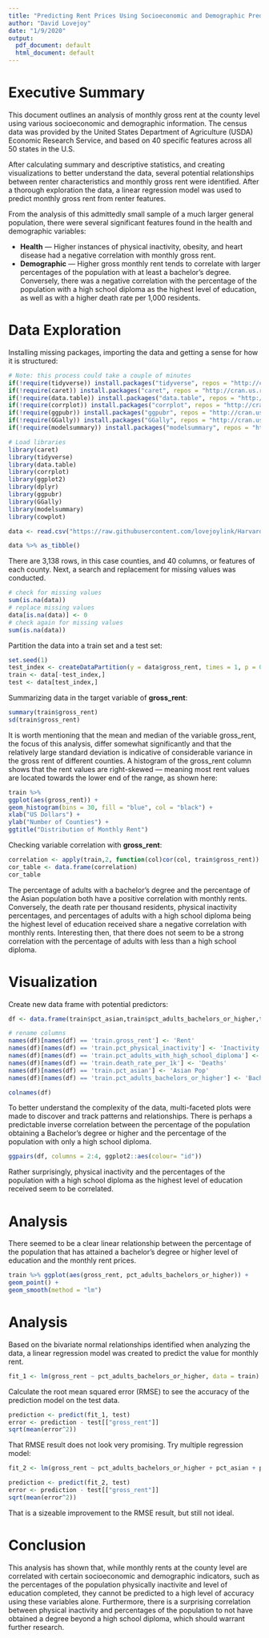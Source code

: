 ```yaml
---
title: "Predicting Rent Prices Using Socioeconomic and Demographic Predictors"
author: "David Lovejoy"
date: "1/9/2020"
output:
  pdf_document: default
  html_document: default
---
```


# Executive Summary

This document outlines an analysis of monthly gross rent at the county level using various socioeconomic and demographic information. The census data was provided by the United States Department of Agriculture (USDA) Economic Research Service, and based on 40 specific features across all 50 states in the U.S.

After calculating summary and descriptive statistics, and creating visualizations to better understand the data, several potential relationships between renter characteristics and monthly gross rent were identified. After a thorough exploration the data, a linear regression model was used to predict monthly gross rent from renter features.

From the analysis of this admittedly small sample of a much larger general population, there were several significant features found in the health and demographic variables:

  * **Health** --- Higher instances of physical inactivity, obesity, and heart disease had a negative correlation with monthly gross rent.
  * **Demographic** --- Higher gross monthly rent tends to correlate with larger percentages of the population with at least a bachelor’s degree. Conversely, there was a negative correlation with the percentage of the population with a high school diploma as the highest level of education, as well as with a higher death rate per 1,000 residents.
  
# Data Exploration

Installing missing packages, importing the data and getting a sense for how it is structured:

```r
# Note: this process could take a couple of minutes
if(!require(tidyverse)) install.packages("tidyverse", repos = "http://cran.us.r-project.org")
if(!require(caret)) install.packages("caret", repos = "http://cran.us.r-project.org")
if(!require(data.table)) install.packages("data.table", repos = "http://cran.us.r-project.org")
if(!require(corrplot)) install.packages("corrplot", repos = "http://cran.us.r-project.org")
if(!require(ggpubr)) install.packages("ggpubr", repos = "http://cran.us.r-project.org")
if(!require(GGally)) install.packages("GGally", repos = "http://cran.us.r-project.org")
if(!require(modelsummary)) install.packages("modelsummary", repos = "http://cran.us.r-project.org")

# Load libraries
library(caret)
library(tidyverse)
library(data.table)
library(corrplot)
library(ggplot2)
library(dplyr)
library(ggpubr)
library(GGally)
library(modelsummary)
library(cowplot)

data <- read.csv("https://raw.githubusercontent.com/lovejoylink/HarvardX-Capstone-Project/master/NationalRents/us_census_data.csv", stringsAsFactors = FALSE)
```

```r
data %>% as_tibble()
```

There are 3,138 rows, in this case counties, and 40 columns, or features of each county. Next, a search and replacement for missing values was conducted.

```r
# check for missing values
sum(is.na(data))
# replace missing values
data[is.na(data)] <- 0
# check again for missing values
sum(is.na(data))
```

Partition the data into a train set and a test set:

```r
set.seed(1)
test_index <- createDataPartition(y = data$gross_rent, times = 1, p = 0.1, list = FALSE)
train <- data[-test_index,]
test <- data[test_index,]
```

Summarizing data in the target variable of **gross_rent**:

```r
summary(train$gross_rent)
sd(train$gross_rent)
```

It is worth mentioning that the mean and median of the variable gross_rent, the focus of this analysis, differ somewhat significantly and that the relatively large standard deviation is indicative of considerable variance in the gross rent of different counties. A histogram of the gross_rent column shows that the rent values are right-skewed --- meaning most rent values are located towards the lower end of the range, as shown here:

```r
train %>%
ggplot(aes(gross_rent)) +
geom_histogram(bins = 30, fill = "blue", col = "black") +
xlab("US Dollars") +
ylab("Number of Counties") +
ggtitle("Distribution of Monthly Rent")
```

Checking variable correlation with **gross_rent**:

```r
correlation <- apply(train,2, function(col)cor(col, train$gross_rent))
cor_table <- data.frame(correlation)
cor_table
```

The percentage of adults with a bachelor's degree and the percentage of the Asian population both have a positive correlation with monthly rents. Conversely, the death rate per thousand residents, physical inactivity percentages, and percentages of adults with a high school diploma being the highest level of education received share a negative correlation with monthly rents. Interesting then, that there does not seem to be a strong correlation with the percentage of adults with less than a high school diploma.

# Visualization

Create new data frame with potential predictors:

```r
df <- data.frame(train$pct_asian,train$pct_adults_bachelors_or_higher,train$pct_adults_with_high_school_diploma,train$pct_physical_inactivity, train$death_rate_per_1k, train$gross_rent)

# rename columns
names(df)[names(df) == 'train.gross_rent'] <- 'Rent'
names(df)[names(df) == 'train.pct_physical_inactivity'] <- 'Inactivity'
names(df)[names(df) == 'train.pct_adults_with_high_school_diploma'] <- 'HS Diploma'
names(df)[names(df) == 'train.death_rate_per_1k'] <- 'Deaths'
names(df)[names(df) == 'train.pct_asian'] <- 'Asian Pop'
names(df)[names(df) == 'train.pct_adults_bachelors_or_higher'] <- 'Bachelors'

colnames(df)
```

To better understand the complexity of the data, multi-faceted plots were made to discover and track patterns and relationships. There is perhaps a predictable inverse correlation between the percentage of the population obtaining a Bachelor's degree or higher and the percentage of the population with only a high school diploma.

```r
ggpairs(df, columns = 2:4, ggplot2::aes(colour= "id"))
```

Rather surprisingly, physical inactivity and the percentages of the population with a high school diploma as the highest level of education received seem to be correlated.

# Analysis

There seemed to be a clear linear relationship between the percentage of the population that has attained a bachelor's degree or higher level of education and the monthly rent prices.

```r
train %>% ggplot(aes(gross_rent, pct_adults_bachelors_or_higher)) +
geom_point() +
geom_smooth(method = "lm")
```

# Analysis

Based on the bivariate normal relationships identified when analyzing the data, a linear regression model was created to predict the value for monthly rent.

```r
fit_1 <- lm(gross_rent ~ pct_adults_bachelors_or_higher, data = train)
```

Calculate the root mean squared error (RMSE) to see the accuracy of the prediction model on the test data.

```r
prediction <- predict(fit_1, test)
error <- prediction - test[["gross_rent"]]
sqrt(mean(error^2))
```

That RMSE result does not look very promising. Try multiple regression model:

```r
fit_2 <- lm(gross_rent ~ pct_adults_bachelors_or_higher + pct_asian + pct_adults_with_high_school_diploma + death_rate_per_1k + pct_physical_inactivity, data = train)

prediction <- predict(fit_2, test)
error <- prediction - test[["gross_rent"]]
sqrt(mean(error^2))
```

That is a sizeable improvement to the RMSE result, but still not ideal. 

# Conclusion

This analysis has shown that, while monthly rents at the county level are correlated with certain socioeconomic and demographic indicators, such as the percentages of the population physically inactivite and level of education completed, they cannot be predicted to a high level of accuracy using these variables alone. Furthermore, there is a surprising correlation between physical inactivity and percentages of the population to not have obtained a degree beyond a high school diploma, which should warrant further research.